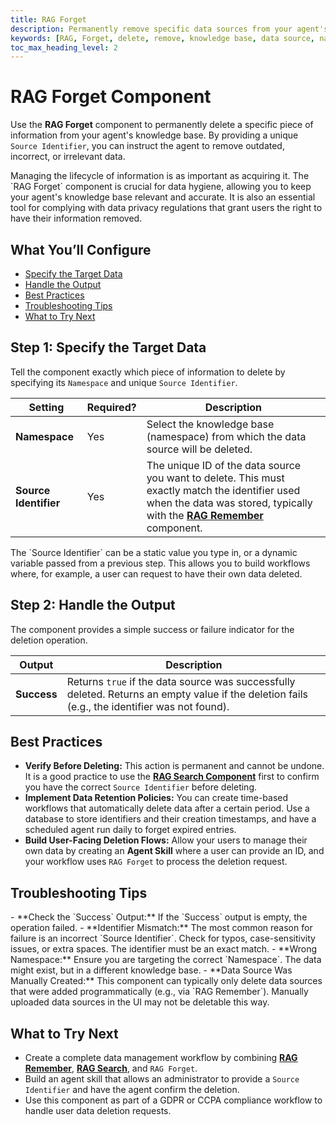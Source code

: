 ```yaml
---
title: RAG Forget
description: Permanently remove specific data sources from your agent's knowledge base using a unique identifier.
keywords: [RAG, Forget, delete, remove, knowledge base, data source, namespace, vector]
toc_max_heading_level: 2
---
```


# RAG Forget Component

Use the **RAG Forget** component to permanently delete a specific piece of information from your agent's knowledge base. By providing a unique `Source Identifier`, you can instruct the agent to remove outdated, incorrect, or irrelevant data.

<InfoCallout title="Why this matters">
Managing the lifecycle of information is as important as acquiring it. The `RAG Forget` component is crucial for data hygiene, allowing you to keep your agent's knowledge base relevant and accurate. It is also an essential tool for complying with data privacy regulations that grant users the right to have their information removed.
</InfoCallout>

<Spacer size="md" />

## What You’ll Configure

- [Specify the Target Data](#step-1-specify-the-target-data)
- [Handle the Output](#step-2-handle-the-output)
- [Best Practices](#best-practices)
- [Troubleshooting Tips](#troubleshooting-tips)
- [What to Try Next](#what-to-try-next)

<Spacer size="md" />

## Step 1: Specify the Target Data

Tell the component exactly which piece of information to delete by specifying its `Namespace` and unique `Source Identifier`.

| Setting             | Required?                   | Description                                                                                                                                                             |
|---------------------|-----------------------------|-------------------------------------------------------------------------------------------------------------------------------------------------------------------------|
| **Namespace** | <Badge type="required">Yes</Badge> | Select the knowledge base (namespace) from which the data source will be deleted.                                                                                       |
| **Source Identifier** | <Badge type="required">Yes</Badge> | The unique ID of the data source you want to delete. This must exactly match the identifier used when the data was stored, typically with the **[RAG Remember](./rag-remember)** component. |

<TipCallout title="Dynamic Deletion">
The `Source Identifier` can be a static value you type in, or a dynamic variable passed from a previous step. This allows you to build workflows where, for example, a user can request to have their own data deleted.
</TipCallout>

<Arcade src="https://demo.arcade.software/JjTexW59LqsY5BfGNEEM?embed&embed_mobile=tab&embed_desktop=inline&show_copy_link=true" title="RAG Forget | SmythOS" />

<Spacer size="md" />

## Step 2: Handle the Output

The component provides a simple success or failure indicator for the deletion operation.

| Output    | Description                                                                   |
|-----------|-------------------------------------------------------------------------------|
| **Success** | Returns `true` if the data source was successfully deleted. Returns an empty value if the deletion fails (e.g., the identifier was not found). |

<Spacer size="md" />

## Best Practices

- **Verify Before Deleting:** This action is permanent and cannot be undone. It is a good practice to use the **[RAG Search Component](./rag-search)** first to confirm you have the correct `Source Identifier` before deleting.
- **Implement Data Retention Policies:** You can create time-based workflows that automatically delete data after a certain period. Use a database to store identifiers and their creation timestamps, and have a scheduled agent run daily to forget expired entries.
- **Build User-Facing Deletion Flows:** Allow your users to manage their own data by creating an **Agent Skill** where a user can provide an ID, and your workflow uses `RAG Forget` to process the deletion request.

<Spacer size="md" />

## Troubleshooting Tips

<InfoCallout title="If data is not being forgotten...">
- **Check the `Success` Output:** If the `Success` output is empty, the operation failed.
- **Identifier Mismatch:** The most common reason for failure is an incorrect `Source Identifier`. Check for typos, case-sensitivity issues, or extra spaces. The identifier must be an exact match.
- **Wrong Namespace:** Ensure you are targeting the correct `Namespace`. The data might exist, but in a different knowledge base.
- **Data Source Was Manually Created:** This component can typically only delete data sources that were added programmatically (e.g., via `RAG Remember`). Manually uploaded data sources in the UI may not be deletable this way.
</InfoCallout>

<Spacer size="md" />

## What to Try Next

- Create a complete data management workflow by combining **[RAG Remember](./rag-remember)**, **[RAG Search](./rag-search)**, and `RAG Forget`.
- Build an agent skill that allows an administrator to provide a `Source Identifier` and have the agent confirm the deletion.
- Use this component as part of a GDPR or CCPA compliance workflow to handle user data deletion requests.
